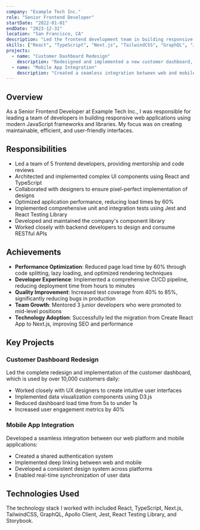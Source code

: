 ```yaml
---
company: "Example Tech Inc."
role: "Senior Frontend Developer"
startDate: "2022-01-01"
endDate: "2023-12-31"
location: "San Francisco, CA"
description: "Led the frontend development team in building responsive web applications using React, Next.js, and TypeScript."
skills: ["React", "TypeScript", "Next.js", "TailwindCSS", "GraphQL", "Jest"]
projects:
  - name: "Customer Dashboard Redesign"
    description: "Redesigned and implemented a new customer dashboard, improving user engagement by 40%"
  - name: "Mobile App Integration"
    description: "Created a seamless integration between web and mobile platforms"
---
```


## Overview

As a Senior Frontend Developer at Example Tech Inc., I was responsible for leading a team of developers in building responsive web applications using modern JavaScript frameworks and libraries. My focus was on creating maintainable, efficient, and user-friendly interfaces.

## Responsibilities

- Led a team of 5 frontend developers, providing mentorship and code reviews
- Architected and implemented complex UI components using React and TypeScript
- Collaborated with designers to ensure pixel-perfect implementation of designs
- Optimized application performance, reducing load times by 60%
- Implemented comprehensive unit and integration tests using Jest and React Testing Library
- Developed and maintained the company's component library
- Worked closely with backend developers to design and consume RESTful APIs

## Achievements

- **Performance Optimization**: Reduced page load time by 60% through code splitting, lazy loading, and optimized rendering techniques
- **Developer Experience**: Implemented a comprehensive CI/CD pipeline, reducing deployment time from hours to minutes
- **Quality Improvement**: Increased test coverage from 40% to 85%, significantly reducing bugs in production
- **Team Growth**: Mentored 3 junior developers who were promoted to mid-level positions
- **Technology Adoption**: Successfully led the migration from Create React App to Next.js, improving SEO and performance

## Key Projects

### Customer Dashboard Redesign

Led the complete redesign and implementation of the customer dashboard, which is used by over 10,000 customers daily:

- Worked closely with UX designers to create intuitive user interfaces
- Implemented data visualization components using D3.js
- Reduced dashboard load time from 5s to under 1s
- Increased user engagement metrics by 40%

### Mobile App Integration

Developed a seamless integration between our web platform and mobile applications:

- Created a shared authentication system
- Implemented deep linking between web and mobile
- Developed a consistent design system across platforms
- Enabled real-time synchronization of user data

## Technologies Used

The technology stack I worked with included React, TypeScript, Next.js, TailwindCSS, GraphQL, Apollo Client, Jest, React Testing Library, and Storybook.